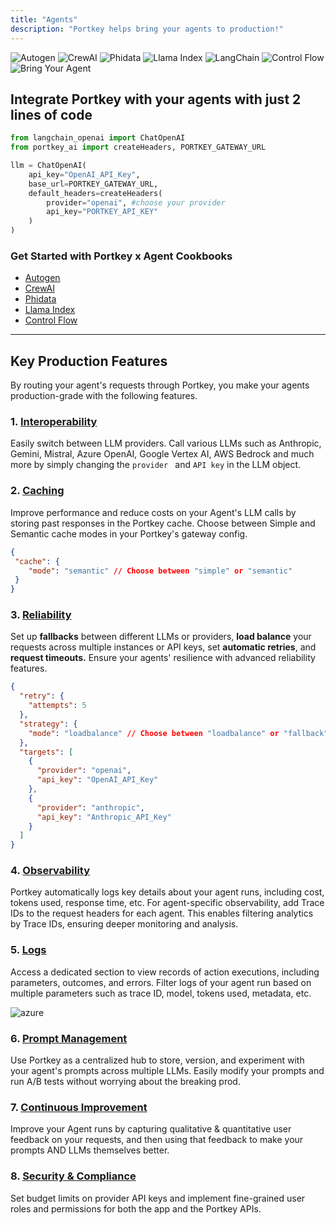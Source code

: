```yaml
---
title: "Agents"
description: "Portkey helps bring your agents to production!"
---
```

<CardGroup cols={3}>
  <Card title="Autogen" href="/docs/integrations/agents/autogen">
    <img src="/images/autogen/autogen.jpg" alt="Autogen" />
  </Card>

  <Card title="CrewAI" href="/docs/integrations/agents/crewai">
    <img src="/images/autogen/crew-ai.avif" alt="CrewAI" />
  </Card>

  <Card title="Phidata" href="/docs/integrations/agents/phidata">
    <img src="/images/autogen/phidata.jpg" alt="Phidata" />
  </Card>

  <Card title="Llama Index" href="/docs/integrations/agents/llama-agents">
    <img src="/images/autogen/llama-a.jpg" alt="Llama Index" />
  </Card>

  <Card title="LangChain" href="/docs/integrations/agents/langchain-agents">
    <img src="/images/autogen/langchain-a.avif" alt="LangChain" />
  </Card>

  <Card title="Control Flow" href="/docs/integrations/agents/control-flow">
    <img src="/images/autogen/control-flow.avif" alt="Control Flow" />
  </Card>

  <Card title="Bring Your Agent" href="/docs/integrations/agents/bring-your-own-agents">
    <img src="/images/autogen/bya.avif" alt="Bring Your Agent" />
  </Card>
</CardGroup>



## Integrate Portkey with your agents with just 2 lines of code

```py Langchain
from langchain_openai import ChatOpenAI
from portkey_ai import createHeaders, PORTKEY_GATEWAY_URL

llm = ChatOpenAI(
    api_key="OpenAI_API_Key",
    base_url=PORTKEY_GATEWAY_URL,
    default_headers=createHeaders(
        provider="openai", #choose your provider
        api_key="PORTKEY_API_KEY"
    )
)
```

### Get Started with Portkey x Agent Cookbooks

* [Autogen](https://dub.sh/Autogen-docs)
* [CrewAI](https://git.new/crewAI-docs)
* [Phidata](https://dub.sh/Phidata-docs)
* [Llama Index ](https://git.new/llama-agents)
* [Control Flow](https://dub.sh/Control-Flow-docs)

***

## Key Production Features

By routing your agent's requests through Portkey, you make your agents production-grade with the following features.

### 1\. [Interoperability](/docs/product/ai-gateway/universal-api)

Easily switch between LLM providers. Call various LLMs such as Anthropic, Gemini, Mistral, Azure OpenAI, Google Vertex AI, AWS Bedrock and much more by simply changing the `provider ` and `API key` in the LLM object.

### 2\. [Caching](/docs/product/ai-gateway/cache-simple-and-semantic)

Improve performance and reduce costs on your Agent's LLM calls by storing past responses in the Portkey cache. Choose between Simple and Semantic cache modes in your Portkey's gateway config.


```json
{
 "cache": {
    "mode": "semantic" // Choose between "simple" or "semantic"
 }
}
```

### 3\. [Reliability](/docs/product/ai-gateway)

Set up **fallbacks** between different LLMs or providers, **load balance** your requests across multiple instances or API keys, set **automatic retries**, and **request timeouts.** Ensure your agents' resilience with advanced reliability features.

```json
{
  "retry": {
    "attempts": 5
  },
  "strategy": {
    "mode": "loadbalance" // Choose between "loadbalance" or "fallback"
  },
  "targets": [
    {
      "provider": "openai",
      "api_key": "OpenAI_API_Key"
    },
    {
      "provider": "anthropic",
      "api_key": "Anthropic_API_Key"
    }
  ]
}
```

### 4\. [Observability](/docs/product/observability)

Portkey automatically logs key details about your agent runs, including cost, tokens used, response time, etc. For agent-specific observability, add Trace IDs to the request headers for each agent. This enables filtering analytics by Trace IDs, ensuring deeper monitoring and analysis.

### 5\. [Logs](/docs/product/observability/logs)

Access a dedicated section to view records of action executions, including parameters, outcomes, and errors. Filter logs of your agent run based on multiple parameters such as trace ID, model, tokens used, metadata, etc.

<Frame>
<img src="/images/autogen/autogen-1.gif" alt="azure" />
</Frame>

### 6\. [Prompt Management](/docs/product/prompt-library)

Use Portkey as a centralized hub to store, version, and experiment with your agent's prompts across multiple LLMs. Easily modify your prompts and run A/B tests without worrying about the breaking prod.

### 7\. [Continuous Improvement](/docs/product/observability/feedback)

Improve your Agent runs by capturing qualitative & quantitative user feedback on your requests, and then using that feedback to make your prompts AND LLMs themselves better.

### 8\. [Security & Compliance](/docs/product/enterprise-offering/security-portkey)

Set budget limits on provider API keys and implement fine-grained user roles and permissions for both the app and the Portkey APIs.
